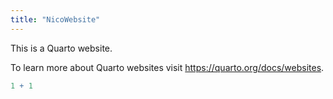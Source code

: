 ```yaml
---
title: "NicoWebsite"
---
```


This is a Quarto website.

To learn more about Quarto websites visit <https://quarto.org/docs/websites>.

```r
1 + 1
```
